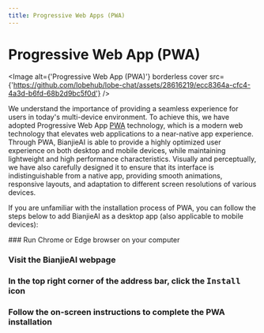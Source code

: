 ```yaml
---
title: Progressive Web Apps (PWA)
---
```


# Progressive Web App (PWA)

<Image alt={'Progressive Web App (PWA)'} borderless cover src={'https://github.com/lobehub/lobe-chat/assets/28616219/ecc8364a-cfc4-4a3d-b6fd-68b2d9bc5f0d'} />

We understand the importance of providing a seamless experience for users in today's multi-device environment. To achieve this, we have adopted Progressive Web App [PWA](https://support.google.com/chrome/answer/9658361) technology, which is a modern web technology that elevates web applications to a near-native app experience. Through PWA, BianjieAI is able to provide a highly optimized user experience on both desktop and mobile devices, while maintaining lightweight and high performance characteristics. Visually and perceptually, we have also carefully designed it to ensure that its interface is indistinguishable from a native app, providing smooth animations, responsive layouts, and adaptation to different screen resolutions of various devices.

If you are unfamiliar with the installation process of PWA, you can follow the steps below to add BianjieAI as a desktop app (also applicable to mobile devices):

<Steps>
  ### Run Chrome or Edge browser on your computer

  ### Visit the BianjieAI webpage

  ### In the top right corner of the address bar, click the <kbd>Install</kbd> icon

  ### Follow the on-screen instructions to complete the PWA installation
</Steps>
